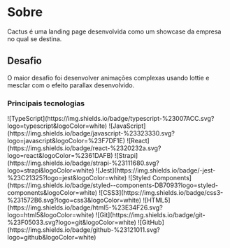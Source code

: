 
# Sobre

Cactus é uma landing page desenvolvida como um showcase da
empresa no qual se destina.

## Desafio

O maior desafio foi desenvolver animações complexas usando lottie
e mesclar com o efeito parallax desenvolvido.

### Principais tecnologias

<SkillsContainer>
<SkillRow >
  ![TypeScript](https://img.shields.io/badge/typescript-%23007ACC.svg?logo=typescript&logoColor=white)
  ![JavaScript](https://img.shields.io/badge/javascript-%23323330.svg?logo=javascript&logoColor=%23F7DF1E)
</SkillRow>

<SkillRow>
  ![React](https://img.shields.io/badge/react-%2320232a.svg?logo=react&logoColor=%2361DAFB)
  ![Strapi](https://img.shields.io/badge/strapi-%23111680.svg?logo=strapi&logoColor=white)
  ![Jest](https://img.shields.io/badge/-jest-%23C21325?logo=jest&logoColor=white)
  ![Styled
  Components](https://img.shields.io/badge/styled--components-DB7093?logo=styled-components&logoColor=white)
  ![CSS3](https://img.shields.io/badge/css3-%231572B6.svg?logo=css3&logoColor=white)
  ![HTML5](https://img.shields.io/badge/html5-%23E34F26.svg?logo=html5&logoColor=white)
</SkillRow>

<SkillRow>
![Git](https://img.shields.io/badge/git-%23F05033.svg?logo=git&logoColor=white)
![GitHub](https://img.shields.io/badge/github-%23121011.svg?logo=github&logoColor=white)
</SkillRow>
</SkillsContainer>
